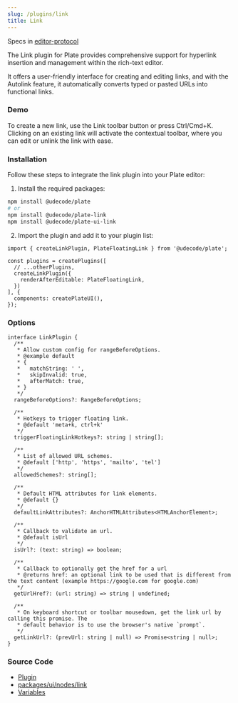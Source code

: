 ```yaml
---
slug: /plugins/link
title: Link
---
```


Specs in [editor-protocol](https://github.com/udecode/editor-protocol/issues/33)

The Link plugin for Plate provides comprehensive support for hyperlink insertion and management within the rich-text editor.

It offers a user-friendly interface for creating and editing links, and with the Autolink feature, it automatically converts typed or pasted URLs into functional links.

[//]: # (It offers a user-friendly interface for creating and editing links, and with the Autolink feature, it automatically converts typed or pasted URLs and email addresses into functional links.)

### Demo

To create a new link, use the Link toolbar button or press Ctrl/Cmd+K.
Clicking on an existing link will activate the contextual toolbar,
where you can edit or unlink the link with ease.




<LinkSandpack />

### Installation

Follow these steps to integrate the link plugin into your Plate editor:

1. Install the required packages:

```bash npm2yarn
npm install @udecode/plate
# or
npm install @udecode/plate-link
npm install @udecode/plate-ui-link
```

2. Import the plugin and add it to your plugin list:

```tsx
import { createLinkPlugin, PlateFloatingLink } from '@udecode/plate';

const plugins = createPlugins([
  // ...otherPlugins,
  createLinkPlugin({
    renderAfterEditable: PlateFloatingLink,
  })
], {
  components: createPlateUI(),
});
```

### Options

```tsx
interface LinkPlugin {
  /**
   * Allow custom config for rangeBeforeOptions.
   * @example default
   * {
   *   matchString: ' ',
   *   skipInvalid: true,
   *   afterMatch: true,
   * }
   */
  rangeBeforeOptions?: RangeBeforeOptions;

  /**
   * Hotkeys to trigger floating link.
   * @default 'meta+k, ctrl+k'
   */
  triggerFloatingLinkHotkeys?: string | string[];

  /**
   * List of allowed URL schemes.
   * @default ['http', 'https', 'mailto', 'tel']
   */
  allowedSchemes?: string[];

  /**
   * Default HTML attributes for link elements.
   * @default {}
   */
  defaultLinkAttributes?: AnchorHTMLAttributes<HTMLAnchorElement>;

  /**
   * Callback to validate an url.
   * @default isUrl
   */
  isUrl?: (text: string) => boolean;

  /**
   * Callback to optionally get the href for a url
   * @returns href: an optional link to be used that is different from the text content (example https://google.com for google.com)
   */
  getUrlHref?: (url: string) => string | undefined;

  /**
   * On keyboard shortcut or toolbar mousedown, get the link url by calling this promise. The
   * default behavior is to use the browser's native `prompt`.
   */
  getLinkUrl?: (prevUrl: string | null) => Promise<string | null>;
}
```

### Source Code

- [Plugin](https://github.com/udecode/plate/blob/main/packages/nodes/link/src/createLinkPlugin.ts)
- [packages/ui/nodes/link](https://github.com/udecode/plate/tree/main/packages/ui/nodes/link/src)
- [Variables](https://github.com/udecode/plate/blob/main/apps/www/src)


